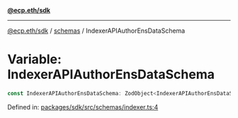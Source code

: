 [**@ecp.eth/sdk**](/sdk-reference/index.mdx)

***

[@ecp.eth/sdk](/sdk-reference/index.mdx) / [schemas](/sdk-reference/schemas/index.mdx) / IndexerAPIAuthorEnsDataSchema

# Variable: IndexerAPIAuthorEnsDataSchema

```ts
const IndexerAPIAuthorEnsDataSchema: ZodObject<IndexerAPIAuthorEnsDataSchemaType>;
```

Defined in: [packages/sdk/src/schemas/indexer.ts:4](https://github.com/ecp-eth/comments-monorepo/blob/main/packages/sdk/src/schemas/indexer.ts#L4)
